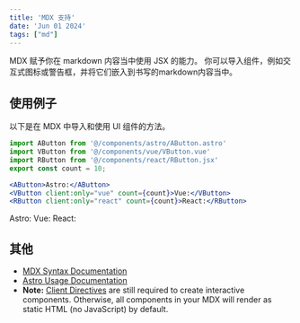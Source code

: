 ```yaml
---
title: 'MDX 支持'
date: 'Jun 01 2024'
tags: ["md"]
---
```


MDX 赋予你在 markdown 内容当中使用 JSX 的能力。 你可以导入组件，例如交互式图标或警告框，并将它们嵌入到书写的markdown内容当中。


## 使用例子

以下是在 MDX 中导入和使用 UI 组件的方法。

```jsx
import AButton from '@/components/astro/AButton.astro'
import VButton from '@/components/vue/VButton.vue'
import RButton from '@/components/react/RButton.jsx'
export const count = 10;

<AButton>Astro:</AButton>
<VButton client:only="vue" count={count}>Vue:</VButton>
<RButton client:only="react" count={count}>React:</RButton>
```


<AButton>Astro:</AButton>
<VButton client:only="vue" count={count}>Vue:</VButton>
<RButton client:only="react" count={count}>React:</RButton>

## 其他

- [MDX Syntax Documentation](https://mdxjs.com/docs/what-is-mdx)
- [Astro Usage Documentation](https://docs.astro.build/en/guides/markdown-content/#markdown-and-mdx-pages)
- **Note:** [Client Directives](https://docs.astro.build/en/reference/directives-reference/#client-directives) are still required to create interactive components. Otherwise, all components in your MDX will render as static HTML (no JavaScript) by default.
